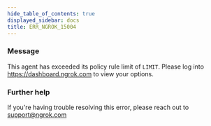 ```yaml
---
hide_table_of_contents: true
displayed_sidebar: docs
title: ERR_NGROK_15004
---
```


### Message

This agent has exceeded its policy rule limit of `LIMIT`. Please log into https://dashboard.ngrok.com to view your options.

### Further help

If you're having trouble resolving this error, please reach out to [support@ngrok.com](mailto:support@ngrok.com?subject=Help%20with%20ERR_NGROK_15004)
